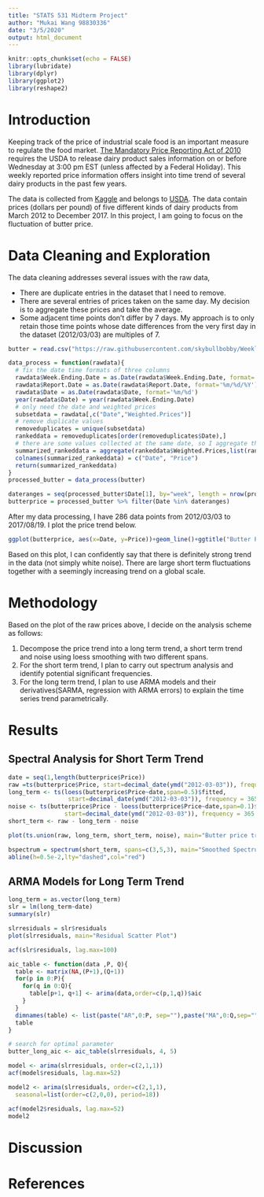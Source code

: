 ```yaml
---
title: "STATS 531 Midterm Project"
author: "Mukai Wang 98830336"
date: "3/5/2020"
output: html_document
---
```


```r
knitr::opts_chunk$set(echo = FALSE)
library(lubridate)
library(dplyr)
library(ggplot2)
library(reshape2)
```


# Introduction
Keeping track of the price of industrial scale food is an important measure to regulate the food market. [The Mandatory Price Reporting Act of 2010](https://www.congress.gov/111/plaws/publ239/PLAW-111publ239.pdf) requires the USDA to release dairy product sales information on or before Wednesday at 3:00 pm EST (unless affected by a Federal Holiday). This weekly reported price information offers insight into time trend of several dairy products in the past few years.

The data is collected from [Kaggle](https://www.kaggle.com/sohier/weekly-dairy-product-prices) and belongs to [USDA](https://mpr.datamart.ams.usda.gov/menu.do?path=\Products\Dairy). The data contain prices (dollars per pound) of five different kinds of dairy products from March 2012 to December 2017. In this project, I am going to focus on the fluctuation of butter price. 

# Data Cleaning and Exploration

The data cleaning addresses several issues with the raw data,

* There are duplicate entries in the dataset that I need to remove.
* There are several entries of prices taken on the same day. My decision is to aggregate these prices and take the average.
* Some adjacent time points don't differ by 7 days. My approach is to only retain those time points whose date differences from the very first day in the dataset (2012/03/03) are multiples of 7.


```r
butter = read.csv("https://raw.githubusercontent.com/skybullbobby/Weekly-Dairy-Product-Time-Series-Analysis/master/weekly-dairy-product-prices/Butter.csv")
```

```r
data_process = function(rawdata){
  # fix the date time formats of three columns
  rawdata$Week.Ending.Date = as.Date(rawdata$Week.Ending.Date, format='%m/%d/%Y')
  rawdata$Report.Date = as.Date(rawdata$Report.Date, format='%m/%d/%Y')
  rawdata$Date = as.Date(rawdata$Date, format='%m/%d')
  year(rawdata$Date) = year(rawdata$Week.Ending.Date)
  # only need the date and weighted prices
  subsetdata = rawdata[,c("Date","Weighted.Prices")]
  # remove duplicate values
  removeduplicates = unique(subsetdata)
  rankeddata = removeduplicates[order(removeduplicates$Date),]
  # there are some values collected at the same date, so I aggregate them by averaging them
  summarized_rankeddata = aggregate(rankeddata$Weighted.Prices,list(rankeddata$Date), mean)
  colnames(summarized_rankeddata) = c("Date", "Price")
  return(summarized_rankeddata)
}
processed_butter = data_process(butter)
```


```r
dateranges = seq(processed_butter$Date[1], by="week", length = nrow(processed_butter))
butterprice = processed_butter %>% filter(Date %in% dateranges)
```

After my data processing, I have 286 data points from 2012/03/03 to 2017/08/19. I plot the price trend below.

```r
ggplot(butterprice, aes(x=Date, y=Price))+geom_line()+ggtitle("Butter Price (dollar per pound)")
```

Based on this plot, I can confidently say that there is definitely strong trend in the data (not simply white noise). There are large short term fluctuations together with a seemingly increasing trend on a global scale.

# Methodology

Based on the plot of the raw prices above, I decide on the analysis scheme as follows:

1. Decompose the price trend into a long term trend, a short term trend and noise using loess smoothing with two different spans.
2. For the short term trend, I plan to carry out spectrum analysis and identify potential significant frequencies. 
3. For the long term trend, I plan to use ARMA models and their derivatives(SARMA, regression with ARMA errors) to explain the time series trend parametrically.



# Results

## Spectral Analysis for Short Term Trend

```r
date = seq(1,length(butterprice$Price))
raw =ts(butterprice$Price, start=decimal_date(ymd("2012-03-03")), frequency = 365.25/7)
long_term <- ts(loess(butterprice$Price~date,span=0.5)$fitted,
                 start=decimal_date(ymd("2012-03-03")), frequency = 365.25/7)
noise <- ts(butterprice$Price - loess(butterprice$Price~date,span=0.1)$fitted,
                start=decimal_date(ymd("2012-03-03")), frequency = 365.25/7)
short_term <- raw - long_term - noise

plot(ts.union(raw, long_term, short_term, noise), main="Butter price trend")
```


```r
bspectrum = spectrum(short_term, spans=c(3,5,3), main="Smoothed Spectrum for Short Term Butter Prices Fluctuation")
abline(h=0.5e-2,lty="dashed",col="red")
```


## ARMA Models for Long Term Trend

```r
long_term = as.vector(long_term)
slr = lm(long_term~date)
summary(slr)
```





```r
slrresiduals = slr$residuals
plot(slrresiduals, main="Residual Scatter Plot")
```


```r
acf(slr$residuals, lag.max=100)
```

```r
aic_table <- function(data ,P, Q){
  table <- matrix(NA,(P+1),(Q+1))
  for(p in 0:P){
    for(q in 0:Q){
      table[p+1, q+1] <- arima(data,order=c(p,1,q))$aic
    }
  }
  dimnames(table) <- list(paste("AR",0:P, sep=""),paste("MA",0:Q,sep=""))
  table
}

# search for optimal parameter
butter_long_aic <- aic_table(slrresiduals, 4, 5)


```


```r
model <- arima(slrresiduals, order=c(2,1,1))
acf(model$residuals, lag.max=52)
```


```r
model2 <- arima(slrresiduals, order=c(2,1,1),
  seasonal=list(order=c(2,0,0), period=18))
```

```r
acf(model2$residuals, lag.max=52)
model2
```

# Discussion

# References

